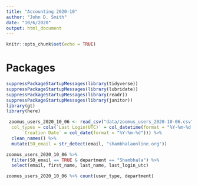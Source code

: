 ```yaml
---
title: "Accounting 2020-10"
author: "John D. Smith"
date: "10/6/2020"
output: html_document
---
```


```r
knitr::opts_chunk$set(echo = TRUE)
```

# Packages

```r
suppressPackageStartupMessages(library(tidyverse))
suppressPackageStartupMessages(library(lubridate))
suppressPackageStartupMessages(library(readr))
suppressPackageStartupMessages(library(janitor))
library(gt)
library(here)
```

```r
 zoomus_users_2020_10_06 <- read_csv("data/zoomus_users_2020-10-06.csv", 
  col_types = cols(`Last Login(UTC)` = col_datetime(format = "%Y-%m-%d %H:%M:%S"), 
      `Creation Date` = col_date(format = "%Y-%m-%d"))) %>% 
  clean_names() %>% 
  mutate(SO_email = str_detect(email, "shambhalaonline.org"))
```

```r
zoomus_users_2020_10_06 %>% 
  filter(SO_email == TRUE & department == "Shambhala") %>% 
  select(email, first_name, last_name, last_login_utc)
```

```r
zoomus_users_2020_10_06 %>% count(user_type, department)
```

